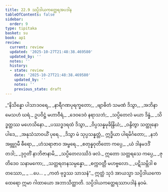 ```yaml
---
title: 22.9 သပ္ပိဒါယကတ္ထေရအပဒါန
tableOfContents: false
sidebar:
  order: 9
type: tipitaka
basket: su
book: ap1
review:
  current: review
  updated: '2025-10-27T21:48:38.469580'
  updated_by: ''
  notes: ''
  history:
  - state: review
    date: '2025-10-27T21:48:38.469580'
    updated_by: ''
    notes: ''
    previous_state: draft
---
```



<ReviewStatus review={frontmatter.review} showDetails={true} />

<HypothesisAnnotation frontmatter={frontmatter} />

<DynamicBreadcrumb />

<Division number="44" book="ap1" e="ch" v="20" p="237">

<Paragraph number="2881" type="verses" book="ap1">
_“နိသိန္နော ပါသာဒဝရေ,_  
_နာရီဂဏပုရက္ခတော;_  
_ဗျာဓိတံ သမဏံ ဒိသွာ,_  
_အဘိနာမေသဟံ ဃရံ._  

</Paragraph>

</Division>
<Division number="45" book="ap1" e="ch" v="20" p="237">

<Paragraph number="2882" type="verses" book="ap1">
ဥပဝိဋ္ဌံ မဟာဝီရံ,_  
_ဒေဝဒေဝံ နရာသဘံ;_  
_သပ္ပိတေလံ မယာ ဒိန္နံ,_  
_သိဒ္ဓတ္ထဿ မဟေသိနော._  

</Paragraph>

</Division>
<Division number="46" book="ap1" e="ch" v="20" p="237">

<Paragraph number="2883" type="verses" book="ap1">
_ပဿဒ္ဓဒရထံ ဒိသွာ,_  
_ဝိပ္ပသန္နမုခိန္ဒြိယံ;_  
_ဝန္ဒိတွာ သတ္ထုနော ပါဒေ,_  
_အနုသံသာဝယိံ ပုရေ._  

</Paragraph>

</Division>
<Division number="47" book="ap1" e="ch" v="20" p="238">

<Paragraph number="2884" type="verses" book="ap1">
_ဒိသွာ မံ သုပ္ပသန္နတ္တံ,_  
ဣဒ္ဓိယာ ပါရမိင်္ဂတော;_  
_နဘံ အဗ္ဘုဂ္ဂမီ ဓီရော,_  
_ဟံသရာဇာဝ အမ္ဗရေ._  

</Paragraph>

</Division>
<Division number="48" book="ap1" e="ch" v="20" p="238">

<Paragraph number="2885" type="verses" book="ap1">
_စတုန္နဝုတိတော ကပ္ပေ,_  
_ယံ ဒါနမဒဒိံ တဒါ;_  
_ဒုဂ္ဂတိံ နာဘိဇာနာမိ,_  
_သပ္ပိတေလဿိဒံ ဖလံ._  

</Paragraph>

</Division>
<Division number="49" book="ap1" e="ch" v="20" p="238">

<Paragraph number="2886" type="verses" book="ap1">
ဣတော သတ္တရသေ ကပ္ပေ,_  
_ဇုတိဒေဝ သနာမကော;_  
_သတ္တရတနသမ္ပန္နော,_  
_စက္ကဝတ္တီ မဟဗ္ဗလော._  

</Paragraph>

</Division>
<Division number="50" book="ap1" e="ch" v="20" p="238">

<Paragraph number="2887" type="verses" book="ap1">
_ပဋိသမ္ဘိဒါ စတဿော,_  
_ …ပေ… _  
_ကတံ ဗုဒ္ဓဿ သာသနံ”._  

</Paragraph>

<Paragraph number="2888" book="ap1">
ဣတ္ထံ သုဒံ အာယသ္မာ သပ္ပိဒါယကော ထေရော ဣမာ ဂါထာယော အဘာသိတ္ထာတိ.

</Paragraph>
</Division>

<Paragraph number="2889" type="center" book="ap1">
သပ္ပိဒါယကတ္ထေရဿာပဒါနံ နဝမံ.
</Paragraph>
